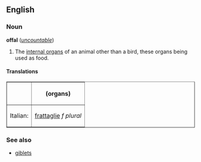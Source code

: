 ==English==
===Noun===
'''offal''' (''[[uncountable]]'')

#The [[internal organ]]s of an animal other than a bird, these organs being used as food.

====Translations====
<table border="1" align="center" cellpadding="5">
<tr><th>         <th> (organs)   </tr>
<tr><td>Italian: <td> [[frattaglie]] ''f plural'' </tr>
</table>

===See also===
*[[giblets]]